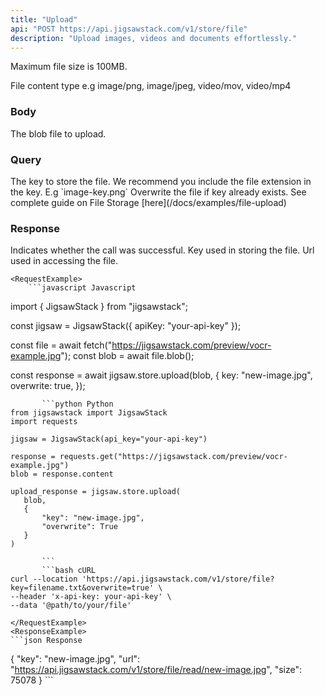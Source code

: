 ```yaml
---
title: "Upload"
api: "POST https://api.jigsawstack.com/v1/store/file"
description: "Upload images, videos and documents effortlessly."
---
```


<Info>Maximum file size is 100MB.</Info>

<Snippet file="header.mdx" />

<ParamField header="Content-Type" type="string">
  File content type e.g image/png, image/jpeg, video/mov, video/mp4
</ParamField>

### Body

<ParamField body="blob" type="Blob" required>
  The blob file to upload.
</ParamField>

### Query

<ParamField query="key" type="string" required>
  The key to store the file. We recommend you include the file extension in the
  key. E.g `image-key.png`
</ParamField>

<ParamField query="overwrite" type="string" default="false">
  Overwrite the file if key already exists.
</ParamField>

<Info>
  See complete guide on File Storage [here](/docs/examples/file-upload)
</Info>

### Response

<ResponseField name="success" type="boolean">
  Indicates whether the call was successful.
</ResponseField>

<ResponseField name="key" type="string">
  Key used in storing the file.
</ResponseField>

<ResponseField name="url" type="string">
  Url used in accessing the file.
</ResponseField>

    <RequestExample>
        ```javascript Javascript
import { JigsawStack } from "jigsawstack";

const jigsaw = JigsawStack({ apiKey: "your-api-key" });

const file = await fetch("https://jigsawstack.com/preview/vocr-example.jpg");
const blob = await file.blob();

const response = await jigsaw.store.upload(blob, {
  key: "new-image.jpg",
  overwrite: true,
});
 ```
        ```python Python
from jigsawstack import JigsawStack
import requests

jigsaw = JigsawStack(api_key="your-api-key")

response = requests.get("https://jigsawstack.com/preview/vocr-example.jpg")
blob = response.content

upload_response = jigsaw.store.upload(
    blob,
    {
        "key": "new-image.jpg",
        "overwrite": True
    }
)

        ```
        ```bash cURL 
curl --location 'https://api.jigsawstack.com/v1/store/file?key=filename.txt&overwrite=true' \
--header 'x-api-key: your-api-key' \
--data '@path/to/your/file'

```
    </RequestExample>
    <ResponseExample>
    ```json Response
{
  "key": "new-image.jpg",
  "url": "https://api.jigsawstack.com/v1/store/file/read/new-image.jpg",
  "size": 75078
}
    ```
    </ResponseExample>